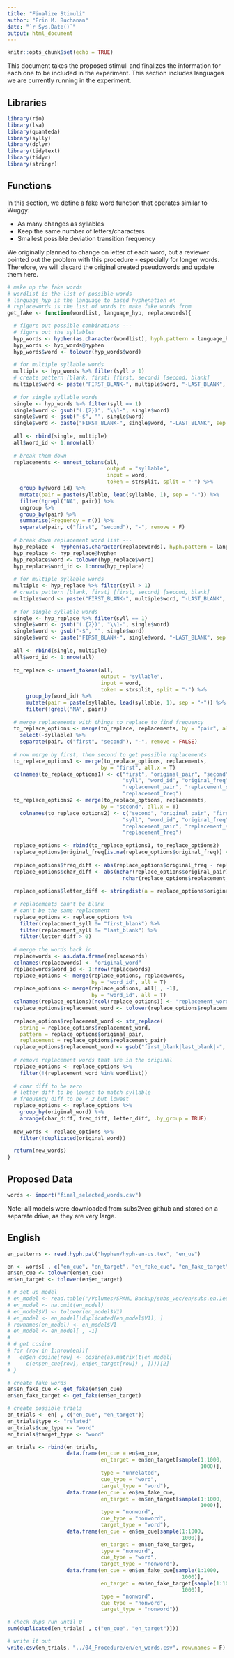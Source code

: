 ```yaml
---
title: "Finalize Stimuli"
author: "Erin M. Buchanan"
date: "`r Sys.Date()`"
output: html_document
---
```


```r
knitr::opts_chunk$set(echo = TRUE)
```

This document takes the proposed stimuli and finalizes the information for each one to be included in the experiment. This section includes languages we are currently running in the experiment. 

## Libraries

```r
library(rio)
library(lsa)
library(quanteda)
library(sylly)
library(dplyr)
library(tidytext)
library(tidyr)
library(stringr)
```

## Functions

In this section, we define a fake word function that operates similar to Wuggy: 
  
  - As many changes as syllables
  - Keep the same number of letters/characters
  - Smallest possible deviation transition frequency

We originally planned to change on letter of each word, but a reviewer pointed out the problem with this procedure - especially for longer words. Therefore, we will discard the original created pseudowords and update them here. 

```r
# make up the fake words 
# wordlist is the list of possible words
# language_hyp is the language to based hyphenation on
# replacewords is the list of words to make fake words from
get_fake <- function(wordlist, language_hyp, replacewords){

  # figure out possible combinations --- 
  # figure out the syllables 
  hyp_words <- hyphen(as.character(wordlist), hyph.pattern = language_hyp)
  hyp_words <- hyp_words@hyphen
  hyp_words$word <- tolower(hyp_words$word)
  
  # for multiple syllable words
  multiple <- hyp_words %>% filter(syll > 1)
  # create pattern [blank, first] [first, second] [second, blank]
  multiple$word <- paste("FIRST_BLANK-", multiple$word, "-LAST_BLANK", sep = "")
  
  # for single syllable words 
  single <- hyp_words %>% filter(syll == 1)
  single$word <- gsub("(.{2})", "\\1-", single$word)
  single$word <- gsub("-$", "", single$word)
  single$word <- paste("FIRST_BLANK-", single$word, "-LAST_BLANK", sep = "")
  
  all <- rbind(single, multiple)
  all$word_id <- 1:nrow(all)
  
  # break them down 
  replacements <- unnest_tokens(all, 
                                output = "syllable", 
                                input = word, 
                                token = strsplit, split = "-") %>% 
    group_by(word_id) %>% 
    mutate(pair = paste(syllable, lead(syllable, 1), sep = "-")) %>% 
    filter(!grepl("NA", pair)) %>% 
    ungroup %>% 
    group_by(pair) %>%
    summarise(Frequency = n()) %>% 
    separate(pair, c("first", "second"), "-", remove = F)
  
  # break down replacement word list ---
  hyp_replace <- hyphen(as.character(replacewords), hyph.pattern = language_hyp)
  hyp_replace <- hyp_replace@hyphen
  hyp_replace$word <- tolower(hyp_replace$word)
  hyp_replace$word_id <- 1:nrow(hyp_replace)
  
  # for multiple syllable words
  multiple <- hyp_replace %>% filter(syll > 1)
  # create pattern [blank, first] [first, second] [second, blank]
  multiple$word <- paste("FIRST_BLANK-", multiple$word, "-LAST_BLANK", sep = "")
  
  # for single syllable words 
  single <- hyp_replace %>% filter(syll == 1)
  single$word <- gsub("(.{2})", "\\1-", single$word)
  single$word <- gsub("-$", "", single$word)
  single$word <- paste("FIRST_BLANK-", single$word, "-LAST_BLANK", sep = "")
  
  all <- rbind(single, multiple)
  all$word_id <- 1:nrow(all)
  
  to_replace <- unnest_tokens(all,
                              output = "syllable", 
                              input = word, 
                              token = strsplit, split = "-") %>% 
      group_by(word_id) %>% 
      mutate(pair = paste(syllable, lead(syllable, 1), sep = "-")) %>% 
      filter(!grepl("NA", pair))
  
  # merge replacements with things to replace to find frequency
  to_replace_options <- merge(to_replace, replacements, by = "pair", all.x = T) %>% 
    select(-syllable) %>% 
    separate(pair, c("first", "second"), "-", remove = FALSE)
  
  # now merge by first, then second to get possible replacements
  to_replace_options1 <- merge(to_replace_options, replacements, 
                              by = "first", all.x = T)
  colnames(to_replace_options1) <- c("first", "original_pair", "second", 
                                     "syll", "word_id", "original_freq", 
                                     "replacement_pair", "replacement_syll", 
                                     "replacement_freq")
  to_replace_options2 <- merge(to_replace_options, replacements, 
                              by = "second", all.x = T)
    colnames(to_replace_options2) <- c("second", "original_pair", "first", 
                                     "syll", "word_id", "original_freq", 
                                     "replacement_pair", "replacement_syll", 
                                     "replacement_freq")
  
  replace_options <- rbind(to_replace_options1, to_replace_options2)
  replace_options$original_freq[is.na(replace_options$original_freq)] <- 1
  
  replace_options$freq_diff <- abs(replace_options$original_freq - replace_options$replacement_freq)
  replace_options$char_diff <- abs(nchar(replace_options$original_pair) - 
                                     nchar(replace_options$replacement_pair))
  
  replace_options$letter_diff <- stringdist(a = replace_options$original_pair, b = replace_options$replacement_pair) - replace_options$syll
  
  # replacements can't be blank
  # can't be the same replacement 
  replace_options <- replace_options %>% 
    filter(replacement_syll != "first_blank") %>% 
    filter(replacement_syll != "last_blank") %>% 
    filter(letter_diff > 0)
  
  # merge the words back in 
  replacewords <- as.data.frame(replacewords)
  colnames(replacewords) <- "original_word"
  replacewords$word_id <- 1:nrow(replacewords)
  replace_options <- merge(replace_options, replacewords,
                           by = "word_id", all = T)
  replace_options <- merge(replace_options, all[ , -1], 
                           by = "word_id", all = T)
  colnames(replace_options)[ncol(replace_options)] <- "replacement_word"
  replace_options$replacement_word <- tolower(replace_options$replacement_word)
  
  replace_options$replacement_word <- str_replace(
    string = replace_options$replacement_word, 
    pattern = replace_options$original_pair,
    replacement = replace_options$replacement_pair)
  replace_options$replacement_word <- gsub("first_blank|last_blank|-", "", replace_options$replacement_word)
  
  # remove replacement words that are in the original 
  replace_options <- replace_options %>% 
    filter(!(replacement_word %in% wordlist))
  
  # char diff to be zero 
  # letter diff to be lowest to match syllable
  # frequency diff to be < 2 but lowest
  replace_options <- replace_options %>% 
    group_by(original_word) %>% 
    arrange(char_diff, freq_diff, letter_diff, .by_group = TRUE)
  
  new_words <- replace_options %>% 
    filter(!duplicated(original_word))

  return(new_words) 
}
```

## Proposed Data

```r
words <- import("final_selected_words.csv")
```

Note: all models were downloaded from subs2vec github and stored on a separate drive, as they are very large. 

## English

```r
en_patterns <- read.hyph.pat("hyphen/hyph-en-us.tex", "en_us")
```

```r
en <- words[ , c("en_cue", "en_target", "en_fake_cue", "en_fake_target", "en_cosine")]
en$en_cue <- tolower(en$en_cue)
en$en_target <- tolower(en$en_target)

# # set up model
# en_model <- read.table("/Volumes/SPAML Backup/subs_vec/en/subs.en.1e6.txt", quote="\"")
# en_model <- na.omit(en_model)
# en_model$V1 <- tolower(en_model$V1)
# en_model <- en_model[!duplicated(en_model$V1), ]
# rownames(en_model) <- en_model$V1
# en_model <- en_model[ , -1]
# 
# # get cosine
# for (row in 1:nrow(en)){
#   en$en_cosine[row] <- cosine(as.matrix(t(en_model[
#     c(en$en_cue[row], en$en_target[row]) , ])))[2]
# }

# create fake words 
en$en_fake_cue <- get_fake(en$en_cue)
en$en_fake_target <- get_fake(en$en_target)

# create possible trials 
en_trials <- en[ , c("en_cue", "en_target")]
en_trials$type <- "related"
en_trials$cue_type <- "word"
en_trials$target_type <- "word"

en_trials <- rbind(en_trials,
                   data.frame(en_cue = en$en_cue, 
                              en_target = en$en_target[sample(1:1000, 
                                                              1000)],
                              type = "unrelated",
                              cue_type = "word", 
                              target_type = "word"), 
                   data.frame(en_cue = en$en_fake_cue, 
                              en_target = en$en_target[sample(1:1000, 
                                                              1000)],
                              type = "nonword",
                              cue_type = "nonword", 
                              target_type = "word"),
                   data.frame(en_cue = en$en_cue[sample(1:1000,
                                                        1000)], 
                              en_target = en$en_fake_target,
                              type = "nonword",
                              cue_type = "word", 
                              target_type = "nonword"),
                   data.frame(en_cue = en$en_fake_cue[sample(1:1000,
                                                        1000)], 
                              en_target = en$en_fake_target[sample(1:1000,
                                                        1000)],
                              type = "nonword",
                              cue_type = "nonword", 
                              target_type = "nonword"))

# check dups run until 0
sum(duplicated(en_trials[ , c("en_cue", "en_target")]))

# write it out 
write.csv(en_trials, "../04_Procedure/en/en_words.csv", row.names = F)
```


